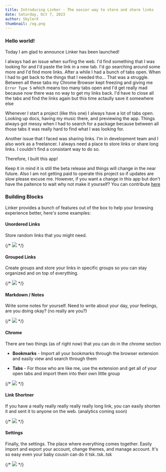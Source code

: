 ```yaml
---
title: Introducing Linker - The easier way to store and share links
date: Saturday, Oct 7, 2023
author: SkylerX
thumbnail: /og.png
---
```


### Hello world!

Today I am glad to announce Linker has been launched!

I always had an issue when surfing the web. I'd find something that I was looking for and
I'd paste the link in a new tab. I'd go searching around some more and I'd find more links.
After a while I had a bunch of tabs open. When I had to get back to the things that I needed tho...
That was a struggle. Between all these tabs my Chrome Browser kept freezing and giving me `Error Type 5`
which means too many tabs open and I'd get really mad because now there was no way to get my links back. I'd have to close all the tabs and find the links again but this time actaully save it somewhere else

Whenever I start a project (like this one) I always have a lot of tabs open. Looking up docs, having my music there, and previewing the app.
Things always got messy when I had to search for a package because between all those tabs it was really hard to find what I was looking for.

Another issue that I faced was sharing links. I'm in development team and I also work as a freelancer. I always need a place to store links or share long links. I couldn't find a consistant way to do so.

Therefore, I built this app!

Keep it in mind it is still the beta release and things will change in the near future. Also I am not getting paid to operate this project so if updates are slow please excuse me. However, if you want a change in this app but don't have the paitence to wait why not make it yourself? You can contribute [here](https://github.com/SklyerX/linker)

### Building Blocks

Linker provides a bunch of features out of the box to help your browsing experience better,
here's some examples:

#### Unordered Links

Store random links that you might need.

{/* ![](/blog/unordered-links.gif) */}

#### Grouped Links

Create groups and store your links in specific groups so you can stay organized and on top of everything.

{/* ![](/blog/group-links.gif) */}

#### Markdown / Notes

Write some notes for yourself. Need to write about your day, your feelings, are you doing okay? (no really are you?)

{/* ![](/blog/markdown.gif) */}

#### Chrome

There are two things (as of right now) that you can do in the chrome section

- **Bookmarks** - Import all your bookmarks through the browser extension and easily view and search through them

- **Tabs** - For those who are like me, use the extension and get all of your open tabs and import them into their own little group

{/* ![](/blog/ooo.gif) */}

#### Link Shortner

If you have a really really really really really long link, you can easily shorten it and sent it to anyone on the web. (analytics coming soon)

{/* ![](/blog/url-shortener.gif) */}

#### Settings

Finally, the settings. The place where everything comes together. Easily import and export your account, change themes, and manage account. It's so easy even your baby cousin can do it tsk..tsk..tsk

{/* ![](/blog/settings.gif) */}

